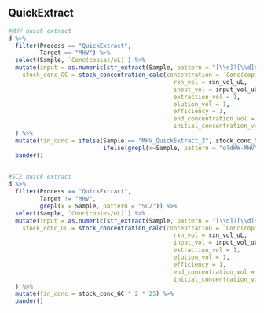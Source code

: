 ## QuickExtract

```r

#MHV quick extract
d %>%
  filter(Process == "QuickExtract",
         Target == "MHV") %>%
  select(Sample, `Conc(copies/uL)`) %>%
  mutate(input = as.numeric(str_extract(Sample, pattern = "[\\d]?[\\d]$")),
    stock_conc_GC = stock_concentration_calc(concentration = `Conc(copies/uL)`, 
                                               rxn_vol = rxn_vol_uL, 
                                               input_vol = input_vol_uL, 
                                               extraction_vol = 1,
                                               elution_vol = 1, 
                                               efficiency = 1, 
                                               end_concentration_vol = 1,
                                               initial_concentration_vol = 1)
  ) %>%
  mutate(fin_conc = ifelse(Sample == "MHV_QuickExtract_2", stock_conc_GC*(50/2), 
                           ifelse(grepl(x=Sample, pattern = "oldWW-MHV"),stock_conc_GC * (10^input) * 25 / 2, stock_conc_GC))) %>%
  pander()
  

#SC2 quick extract
d %>%
  filter(Process == "QuickExtract",
         Target != "MHV",
         grepl(x = Sample, pattern = "SC2")) %>%
  select(Sample, `Conc(copies/uL)`) %>%
  mutate(input = as.numeric(str_extract(Sample, pattern = "[\\d]?[\\d]$")),
    stock_conc_GC = stock_concentration_calc(concentration = `Conc(copies/uL)`, 
                                               rxn_vol = rxn_vol_uL, 
                                               input_vol = input_vol_uL, 
                                               extraction_vol = 1,
                                               elution_vol = 1, 
                                               efficiency = 1, 
                                               end_concentration_vol = 1,
                                               initial_concentration_vol = 1)
  ) %>%
  mutate(fin_conc = stock_conc_GC * 2 * 25) %>%
  pander()

```
